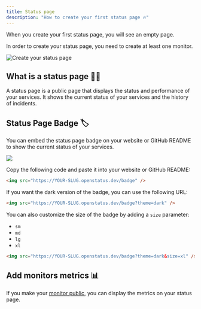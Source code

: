 ```yaml
---
title: Status page
description: "How to create your first status page 🔥"
---
```




When you create your first status page, you will see an empty page.

In order to create your status page, you need to create at least one monitor.

  <Image
    src={StatusPageEmpty}
    alt="Create your status page"
  />

## What is a status page 🧑‍🏫

A status page is a public page that displays the status and performance of your
services. It shows the current status of your services and the history of
incidents.

## Status Page Badge 🏷️

You can embed the status page badge on your website or GitHub README to show the
current status of your services.

<a href="https://status.openstatus.dev">
  <img src="https://status.openstatus.dev/badge" />
</a>

Copy the following code and paste it into your website or GitHub README:

```html
<img src="https://YOUR-SLUG.openstatus.dev/badge" />
```

If you want the dark version of the badge, you can use the following URL:

```html
<img src="https://YOUR-SLUG.openstatus.dev/badge?theme=dark" />
```

You can also customize the size of the badge by adding a `size` parameter:

- `sm`
- `md`
- `lg`
- `xl`


```html
<img src="https://YOUR-SLUG.openstatus.dev/badge?theme=dark&size=xl" />
```

##  Add monitors metrics 📊

If you make your <a href="/status-page/customization/monitors">monitor public</a>, you can display the metrics on your status page.